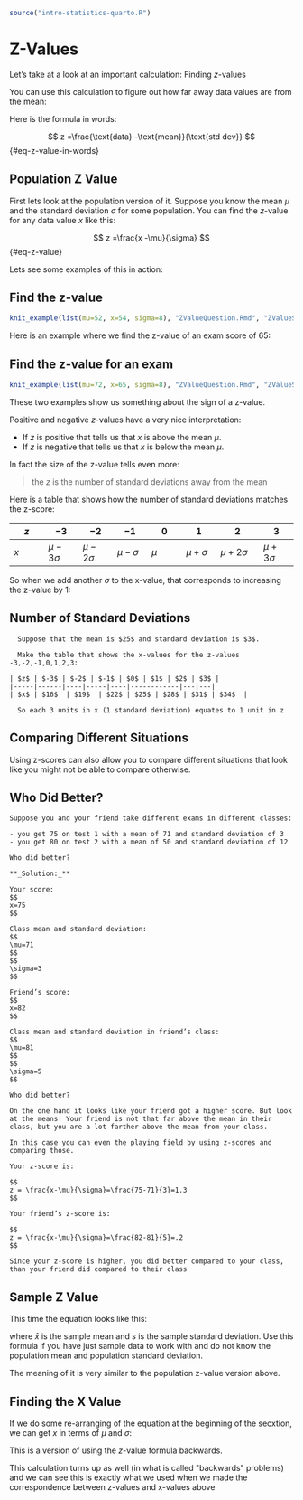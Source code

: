 ```r
source("intro-statistics-quarto.R")
```
# Z-Values {#zvalues}

Let's take at a look at an important calculation: Finding $z$-values

You can use this calculation to figure out how far away data values are from the mean:

Here is the formula in words:

$$
              z =\frac{\text{data} -\text{mean}}{\text{std dev}}
$$ {#eq-z-value-in-words}


## Population Z Value

First lets look at the population version of it. Suppose you know the mean $\mu$ and the standard deviation $\sigma$ for some population. You can find the $z$-value for any data value $x$ like this:

$$
              z =\frac{x -\mu}{\sigma}
$$ {#eq-z-value}

Lets see some examples of this in action:


:::{#exm-find-the-z-value}
## Find the z-value
```r
knit_example(list(mu=52, x=54, sigma=8), "ZValueQuestion.Rmd", "ZValueSolution.Rmd")
```
:::


Here is an example where we find the z-value of an exam score of $65$:

:::{#exm-find-the-z-value-for-an-exam}
## Find the z-value for an exam
```r
knit_example(list(mu=72, x=65, sigma=8), "ZValueQuestion.Rmd", "ZValueSolution.Rmd")
```
:::

These two examples show us something about the sign of a z-value.

Positive and negative $z$-values have a very nice interpretation:

- If $z$ is positive that tells us that $x$ is above the mean $\mu$.
- If $z$ is negative that tells us that $x$ is below the mean $\mu$.

In fact the size of the z-value tells even more:

> the $z$ is the number of standard deviations away from the mean

Here is a table that shows how the number of standard deviations matches the z-score:

| $z$ | $-3$ | $-2$ | $-1$ | $0$  | $1$ | $2$ | $3$ |
|----|----|----|----|----|----|-----|----|
| $x$ | $\mu-3\sigma$  | $\mu-2\sigma$  | $\mu-\sigma$ | $\mu$ | $\mu+\sigma$ | $\mu+2\sigma$ | $\mu+3\sigma$ |

So when we add another $\sigma$ to the x-value, that corresponds to increasing the z-value by 1:


:::{#exm-number-of-standard-deviations}
## Number of Standard Deviations
```asis
  Suppose that the mean is $25$ and standard deviation is $3$.

  Make the table that shows the x-values for the z-values -3,-2,-1,0,1,2,3:

| $z$ | $-3$ | $-2$ | $-1$ | $0$ | $1$ | $2$ | $3$ |
|-----|------|----|-----|----|------------|---|---|
| $x$ | $16$  | $19$  | $22$ | $25$ | $28$ | $31$ | $34$  |

  So each 3 units in x (1 standard deviation) equates to 1 unit in z
```
$$ \tag*{$\blacksquare$} $$
:::


## Comparing Different Situations

Using z-scores can also allow you to compare different situations that look like you might not be able to compare otherwise.


:::{#exm-who-did-better}
## Who Did Better?
```asis

Suppose you and your friend take different exams in different classes:

- you get 75 on test 1 with a mean of 71 and standard deviation of 3
- you get 80 on test 2 with a mean of 50 and standard deviation of 12

Who did better?

**_Solution:_**

Your score:
$$
x=75
$$

Class mean and standard deviation:
$$
\mu=71
$$
$$
\sigma=3
$$

Friend’s score:
$$
x=82
$$

Class mean and standard deviation in friend’s class:
$$
\mu=81
$$
$$
\sigma=5
$$

Who did better?

On the one hand it looks like your friend got a higher score. But look at the means! Your friend is not that far above the mean in their class, but you are a lot farther above the mean from your class.

In this case you can even the playing field by using z-scores and comparing those.

Your z-score is:

$$
z = \frac{x-\mu}{\sigma}=\frac{75-71}{3}=1.3
$$

Your friend’s z-score is:

$$
z = \frac{x-\mu}{\sigma}=\frac{82-81}{5}=.2
$$

Since your z-score is higher, you did better compared to your class, than your friend did compared to their class
```
$$ \tag*{$\blacksquare$} $$
:::

## Sample Z Value

This time the equation looks like this:

\begin{equation}
z =\frac{x-\bar x}{s}
\end{equation}

where $\bar x$ is the sample mean and $s$ is the sample standard deviation. Use this formula if you have just sample data to work with and do not know the population mean and population standard deviation.

The meaning of it is very similar to the population z-value version above.

## Finding the X Value

If we do some re-arranging of the equation at the beginning of the secxtion, we can get $x$ in terms of $\mu$ and $\sigma$:

\begin{equation}
x =\mu + z\sigma
\end{equation}

This is a version of using the $z$-value formula backwards.

This calculation turns up as well (in what is called \"backwards\" problems) and we can see this is exactly what we used when we made the correspondence between z-values and x-values above
